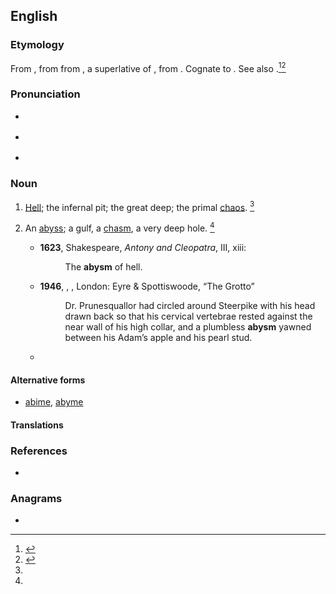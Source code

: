 ==English==

===Etymology===
From {{etyl|enm|en}} {{m|enm|abime}}, from {{etyl|fro|en}} {{m|fro|abisme}} from {{etyl|LL.|en}} {{m|la|*abyssimus}}, a superlative of {{m|la|abyssus||bottomless pit}}, from {{etyl|grc|en}} {{m|grc|ἄβυσσος}}. Cognate to {{etyl|fr|en}} {{m|fr|abîme}}. See also {{m|en|abyss}}.<ref name=OCD>{{R:OCD2|page=6}}</ref><ref name=SOED>{{R:SOED5|page=11}}</ref>

===Pronunciation===
* {{a|RP}} {{IPA|/əˈbɪz.m̩/|lang=en}}
* {{a|US}} {{IPA|/əˈbɪz.m̩/|lang=en}}
* {{rhymes|ɪzəm|lang=en}}

===Noun===
{{en-noun}}

# {{lb|en|archaic|poetic}} [[hell|Hell]]; the infernal pit; the great deep; the primal [[chaos]]. {{defdate|First attested between 1150 and 1350.}}<ref name=SOED/>
# {{lb|en|now|_|chiefly|literary}} An [[abyss]]; a gulf, a [[chasm]], a very deep hole. {{defdate|First attested in the late 15th century.}}<ref name=SOED/>
#* '''1623''', Shakespeare, ''Antony and Cleopatra'', III, xiii:
#*: The '''abysm''' of hell.
#* '''1946''', {{w|Mervyn Peake}}, ''{{w|Titus Groan}}'', London: Eyre & Spottiswoode, “The Grotto”
#*: Dr. Prunesquallor had circled around Steerpike with his head drawn back so that his cervical vertebrae rested against the near wall of his high collar, and a plumbless '''abysm''' yawned between his Adam’s apple and his pearl stud.
#* {{quote-journal|author=Glyn Maxwell|authorlink=Glyn Maxwell|title=‘Ideas of Order,’ by Neil L. Rudenstine &#91;book review; print version: Eternal lines: A guide to Shakespeare's sonnets, ''International New York Times'', 2 February 2015, p.&nbsp;7&#93;|url=http://www.nytimes.com/2015/02/01/books/review/ideas-of-order-by-neil-l-rudenstine.html|work={{w|The New York Times}}|date=30 January 2015|passage=[T]he Shakespearean sonnet doesn't lend itself to a sequential narrative, because the rhymed couplet, without its paired feet trembling at that '''abysm''' of time, has to settle instead for the sound of sighing resolution, at regular intervals, over and over, before taking a deep breath and returning usually, for better or worse, to the same subject.}}

====Alternative forms====
* [[abime]], [[abyme]]

====Translations====
{{trans-see|abyss}}

===References===
<references/>
* {{R:Webster 1913}}

===Anagrams===
* {{anagrams|en|a=abmsy|Byams}}